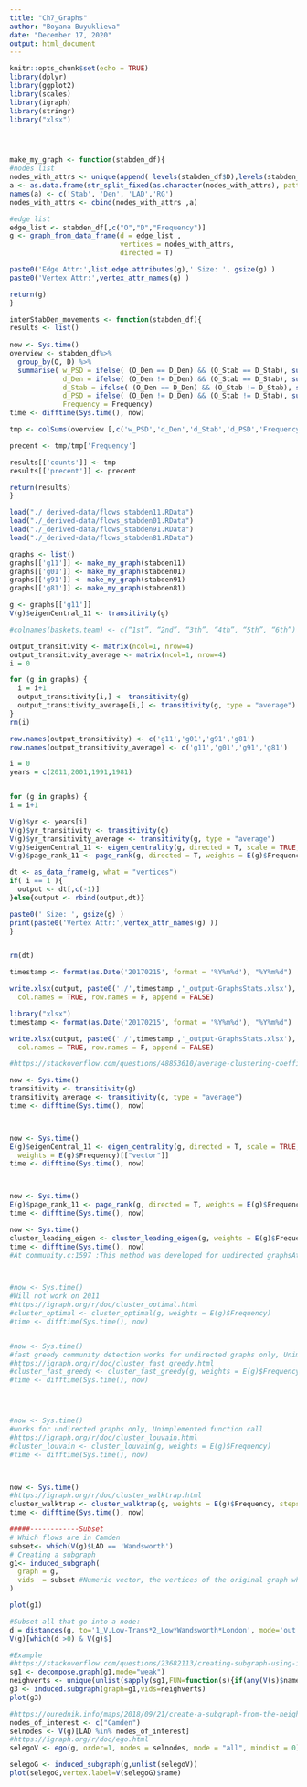 ```yaml
---
title: "Ch7_Graphs"
author: "Boyana Buyuklieva"
date: "December 17, 2020"
output: html_document
---
```


```r
knitr::opts_chunk$set(echo = TRUE)
library(dplyr)
library(ggplot2)
library(scales)
library(igraph)
library(stringr)
library("xlsx")




make_my_graph <- function(stabden_df){
#nodes list
nodes_with_attrs <- unique(append( levels(stabden_df$D),levels(stabden_df$O) ))
a <- as.data.frame(str_split_fixed(as.character(nodes_with_attrs), pattern = "\\*", n = Inf))
names(a) <- c('Stab', 'Den', 'LAD','RG')
nodes_with_attrs <- cbind(nodes_with_attrs ,a)

#edge list
edge_list <- stabden_df[,c("O","D","Frequency")]
g <- graph_from_data_frame(d = edge_list ,
                           vertices = nodes_with_attrs,
                           directed = T)

paste0('Edge Attr:',list.edge.attributes(g),' Size: ', gsize(g) )
paste0('Vertex Attr:',vertex_attr_names(g) )

return(g)
}

interStabDen_movements <- function(stabden_df){
results <- list()
  
now <- Sys.time()
overview <- stabden_df%>%
  group_by(O, D) %>%
  summarise( w_PSD = ifelse( (O_Den == D_Den) && (O_Stab == D_Stab), sum(Frequency, na.rm = T), NA),
             d_Den = ifelse( (O_Den != D_Den) && (O_Stab == D_Stab), sum(Frequency, na.rm = T), NA),
             d_Stab = ifelse( (O_Den == D_Den) && (O_Stab != D_Stab), sum(Frequency, na.rm = T), NA),
             d_PSD = ifelse( (O_Den != D_Den) && (O_Stab != D_Stab), sum(Frequency, na.rm = T), NA),
             Frequency = Frequency) 
time <- difftime(Sys.time(), now)

tmp <- colSums(overview [,c('w_PSD','d_Den','d_Stab','d_PSD','Frequency')], na.rm = T)

precent <- tmp/tmp['Frequency']

results[['counts']] <- tmp
results[['precent']] <- precent

return(results)
}
```

```r
load("./_derived-data/flows_stabden11.RData")
load("./_derived-data/flows_stabden01.RData")
load("./_derived-data/flows_stabden91.RData")
load("./_derived-data/flows_stabden81.RData")
```


```r
graphs <- list()
graphs[['g11']] <- make_my_graph(stabden11)
graphs[['g01']] <- make_my_graph(stabden01)
graphs[['g91']] <- make_my_graph(stabden91)
graphs[['g81']] <- make_my_graph(stabden81)
```





```r
g <- graphs[['g11']]
V(g)$eigenCentral_11 <- transitivity(g)

#colnames(baskets.team) <- c(“1st”, “2nd”, “3th”, “4th”, “5th”, “6th”)

output_transitivity <- matrix(ncol=1, nrow=4)
output_transitivity_average <- matrix(ncol=1, nrow=4)
i = 0

for (g in graphs) {
  i = i+1
  output_transitivity[i,] <- transitivity(g)
  output_transitivity_average[i,] <- transitivity(g, type = "average")
}
rm(i)

row.names(output_transitivity) <- c('g11','g01','g91','g81')
row.names(output_transitivity_average) <- c('g11','g01','g91','g81')

```



```r
i = 0
years = c(2011,2001,1991,1981)


for (g in graphs) {
i = i+1

V(g)$yr <- years[i]
V(g)$yr_transitivity <- transitivity(g)
V(g)$yr_transitivity_average <- transitivity(g, type = "average")
V(g)$eigenCentral_11 <- eigen_centrality(g, directed = T, scale = TRUE, weights = E(g)$Frequency)[["vector"]]
V(g)$page_rank_11 <- page_rank(g, directed = T, weights = E(g)$Frequency)[["vector"]]

dt <- as_data_frame(g, what = "vertices")
if( i == 1 ){
  output <- dt[,c(-1)]
}else{output <- rbind(output,dt)}  

paste0(' Size: ', gsize(g) )
print(paste0('Vertex Attr:',vertex_attr_names(g) ))
}


rm(dt)

timestamp <- format(as.Date('20170215', format = '%Y%m%d'), "%Y%m%d")

write.xlsx(output, paste0('./',timestamp ,'_output-GraphsStats.xlsx'), sheetName = "output", 
  col.names = TRUE, row.names = F, append = FALSE)
```


```r
library("xlsx")
timestamp <- format(as.Date('20170215', format = '%Y%m%d'), "%Y%m%d")

write.xlsx(output, paste0('./',timestamp ,'_output-GraphsStats.xlsx'), sheetName = "output", 
  col.names = TRUE, row.names = F, append = FALSE)


```


```r
#https://stackoverflow.com/questions/48853610/average-clustering-coefficient-of-a-network-igraph

now <- Sys.time()
transitivity <- transitivity(g)
transitivity_average <- transitivity(g, type = "average")
time <- difftime(Sys.time(), now)



now <- Sys.time()
E(g)$eigenCentral_11 <- eigen_centrality(g, directed = T, scale = TRUE,
  weights = E(g)$Frequency)[["vector"]]
time <- difftime(Sys.time(), now)



now <- Sys.time()
E(g)$page_rank_11 <- page_rank(g, directed = T, weights = E(g)$Frequency)[["vector"]]
time <- difftime(Sys.time(), now)


```


```r
now <- Sys.time()
cluster_leading_eigen <- cluster_leading_eigen(g, weights = E(g)$Frequency)
time <- difftime(Sys.time(), now)
#At community.c:1597 :This method was developed for undirected graphsAt arpack.c:776 :ARPACK solver failed to converge (1001 iterations, 0/1 eigenvectors converged)At arpack.c:776 :ARPACK solver failed to converge (1001 iterations, 0/1 eigenvectors converged)Error in cluster_leading_eigen(g, weights = E(g)$Frequency) :   At arpack.c:944 : ARPACK error, Maximum number of iterations reached



#now <- Sys.time()
#Will not work on 2011
#https://igraph.org/r/doc/cluster_optimal.html
#cluster_optimal <- cluster_optimal(g, weights = E(g)$Frequency)
#time <- difftime(Sys.time(), now)


#now <- Sys.time()
#fast greedy community detection works for undirected graphs only, Unimplemented function call
#https://igraph.org/r/doc/cluster_fast_greedy.html
#cluster_fast_greedy <- cluster_fast_greedy(g, weights = E(g)$Frequency)
#time <- difftime(Sys.time(), now)




#now <- Sys.time()
#works for undirected graphs only, Unimplemented function call
#https://igraph.org/r/doc/cluster_louvain.html
#cluster_louvain <- cluster_louvain(g, weights = E(g)$Frequency)
#time <- difftime(Sys.time(), now)



now <- Sys.time()
#https://igraph.org/r/doc/cluster_walktrap.html
cluster_walktrap <- cluster_walktrap(g, weights = E(g)$Frequency, steps = 88561300)
time <- difftime(Sys.time(), now)
```


```r
#####------------Subset
# Which flows are in Camden
subset<- which(V(g)$LAD == 'Wandsworth')
# Creating a subgraph
g1<- induced_subgraph(
  graph = g,
  vids  = subset #Numeric vector, the vertices of the original graph which will form the subgraph.
)

plot(g1)
```


```r
#Subset all that go into a node:
d = distances(g, to='1_V.Low-Trans*2_Low*Wandsworth*London', mode='out')
V(g)[which(d >0) & V(g)$]
```


```r
#Example
#https://stackoverflow.com/questions/23682113/creating-subgraph-using-igraph-in-r
sg1 <- decompose.graph(g1,mode="weak")
neighverts <- unique(unlist(sapply(sg1,FUN=function(s){if(any(V(s)$name %in% subv)) V(s)$name else NULL})))
g3 <- induced.subgraph(graph=g1,vids=neighverts)
plot(g3)
```


```r
#https://ourednik.info/maps/2018/09/21/create-a-subgraph-from-the-neighborhood-of-specific-vertices-in-igraph/
nodes_of_interest <- c("Camden")
selnodes <- V(g)[LAD %in% nodes_of_interest]
#https://igraph.org/r/doc/ego.html
selegoV <- ego(g, order=1, nodes = selnodes, mode = "all", mindist = 0)

selegoG <- induced_subgraph(g,unlist(selegoV))
plot(selegoG,vertex.label=V(selegoG)$name)
```



